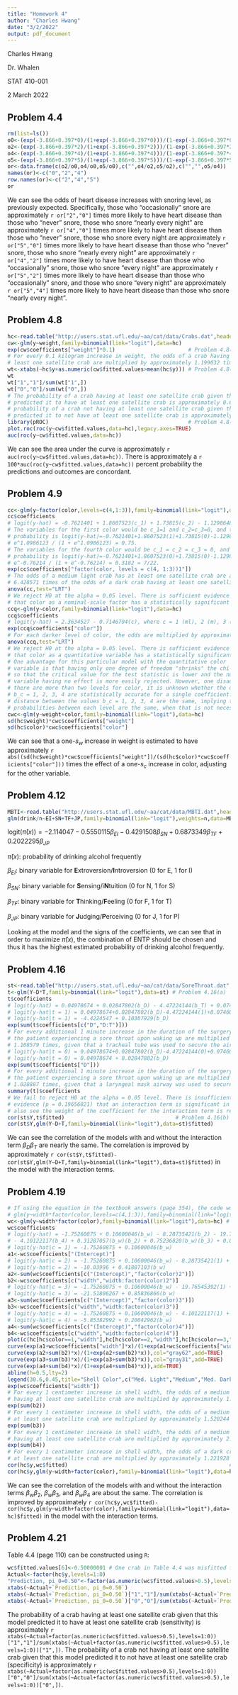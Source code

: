 ```yaml
---
title: "Homework 4"
author: "Charles Hwang"
date: "3/2/2022"
output: pdf_document
---
```

Charles Hwang

Dr. Whalen

STAT 410-001

2 March 2022

## Problem 4.4

```r
rm(list=ls())
o0<-(exp(-3.866+0.397*0)/(1+exp(-3.866+0.397*0)))/(1-exp(-3.866+0.397*0)/(1+exp(-3.866+0.397*0)))
o2<-(exp(-3.866+0.397*2)/(1+exp(-3.866+0.397*2)))/(1-exp(-3.866+0.397*2)/(1+exp(-3.866+0.397*2)))
o4<-(exp(-3.866+0.397*4)/(1+exp(-3.866+0.397*4)))/(1-exp(-3.866+0.397*4)/(1+exp(-3.866+0.397*4)))
o5<-(exp(-3.866+0.397*5)/(1+exp(-3.866+0.397*5)))/(1-exp(-3.866+0.397*5)/(1+exp(-3.866+0.397*5)))
or<-data.frame(c(o2/o0,o4/o0,o5/o0),c("",o4/o2,o5/o2),c("","",o5/o4))
names(or)<-c("0","2","4")
row.names(or)<-c("2","4","5")
or
```

We can see the odds of heart disease increases with snoring level, as previously expected. Specifically, those who "occasionally" snore are approximately `r or["2","0"]` times more likely to have heart disease than those who "never" snore, those who snore "nearly every night" are approximately `r or["4","0"]` times more likely to have heart disease than those who "never" snore, those who snore every night are approximately `r or["5","0"]` times more likely to have heart disease than those who "never" snore, those who snore "nearly every night" are approximately `r or["4","2"]` times more likely to have heart disease than those who "occasionally" snore, those who snore "every night" are approximately `r or["5","2"]` times more likely to have heart disease than those who "occasionally" snore, and those who snore "every night" are approximately `r or["5","4"]` times more likely to have heart disease than those who snore "nearly every night".

## Problem 4.8

```r
hc<-read.table("http://users.stat.ufl.edu/~aa/cat/data/Crabs.dat",header=TRUE)
cw<-glm(y~weight,family=binomial(link="logit"),data=hc)
exp(cw$coefficients["weight"]*0.1)                       # Problem 4.8(b)
# For every 0.1 kilogram increase in weight, the odds of a crab having at
# least one satellite crab are multiplied by approximately 1.199032 times.
wt<-xtabs(~hc$y+as.numeric(cw$fitted.values>mean(hc$y))) # Problem 4.8(c)
wt
wt["1","1"]/sum(wt["1",])
wt["0","0"]/sum(wt["0",])
# The probability of a crab having at least one satellite crab given that this model
# predicted it to have at least one satellite crab is approximately 0.6126126. The
# probability of a crab not having at least one satellite crab given that this model
# predicted it to not have at least one satellite crab is approximately 0.7258065.
library(pROC)                                            # Problem 4.8(d)
plot.roc(roc(y~cw$fitted.values,data=hc),legacy.axes=TRUE)
auc(roc(y~cw$fitted.values,data=hc))
```

We can see the area under the curve is approximately `r auc(roc(y~cw$fitted.values,data=hc))`. There is approximately a `r 100*auc(roc(y~cw$fitted.values,data=hc))` percent probability the predictions and outcomes are concordant.

## Problem 4.9

```r
cc<-glm(y~factor(color,levels=c(4,1:3)),family=binomial(link="logit"),data=hc) # Problem 4.9(a)
cc$coefficients
# logit(y-hat) = -0.7621401 + 1.8607523(c_1) + 1.73815(c_2) - 1.1298648(c_3)
# The variables for the first color would be c_1=1 and c_2=c_3=0, and the resulting
# probability is logit(y-hat)=-0.7621401+1.8607523(1)+1.73815(0)-1.1298648(0)=1.0986123 ->
# e^1.0986123 / (1 + e^1.0986123) = 0.75.
# The variables for the fourth color would be c_1 = c_2 = c_3 = 0, and the resulting
# probability is logit(y-hat)=-0.7621401+1.8607523(0)+1.73815(0)-1.1298648(0)=-0.7621401 ->
# e^-0.76214 / (1 + e^-0.76214) = 0.3182 = 7/22.
exp(cc$coefficients["factor(color, levels = c(4, 1:3))1"])
# The odds of a medium light crab has at least one satellite crab are approximately
# 6.428571 times of the odds of a dark crab having at least one satellite crab.
anova(cc,test="LRT")                                                           # Problem 4.9(b)
# We reject H0 at the alpha = 0.05 level. There is sufficient evidence (p = 0.003346919)
# that color as a nominal-scale factor has a statistically significant effect in the model.
ccq<-glm(y~color,family=binomial(link="logit"),data=hc)                        # Problem 4.9(c)
ccq$coefficients
# logit(y-hat) = 2.3634527 - 0.7146794(c), where c = 1 (ml), 2 (m), 3 (md), 4 (d)
exp(ccq$coefficients["color"])
# For each darker level of color, the odds are multiplied by approximately 0.489349 times.
anova(ccq,test="LRT")
# We reject H0 at the alpha = 0.05 level. There is sufficient evidence (p = 0.0004156143)
# that color as a quantitative variable has a statistically significant effect in the model.
# One advantage for this particular model with the quantitative color          # Problem 4.9(d)
# variable is that having only one degree of freedom "shrinks" the chi-square distribution
# so that the critical value for the test statistic is lower and the null hypothesis for the
# variable having no effect is more easily rejected. However, one disadvantage is that since
# there are more than two levels for color, it is unknown whether the designated values
# b_c = 1, 2, 3, 4 are statistically accurate for a single coefficient. In other words, the
# distance between the values b_c = 1, 2, 3, 4 are the same, implying the differences in
# probabilities between each level are the same, when that is not necessarily the case.
cwc<-glm(y~weight+color,family=binomial(link="logit"),data=hc)                 # Problem 4.9(e)
sd(hc$weight)*cwc$coefficients["weight"]
sd(hc$color)*cwc$coefficients["color"]
```

We can see that a one-$s_w$ increase in weight is estimated to have approximately `r abs((sd(hc$weight)*cwc$coefficients["weight"])/(sd(hc$color)*cwc$coefficients["color"]))` times the effect of a one-$s_c$ increase in color, adjusting for the other variable.

## Problem 4.12

```r
MBTI<-read.table("http://users.stat.ufl.edu/~aa/cat/data/MBTI.dat",header=TRUE)
glm(drink/n~EI+SN+TF+JP,family=binomial(link="logit"),weights=n,data=MBTI)$coefficients
```

logit$(\hat{\pi}(x))=-2.114047-0.5550115\beta_{EI}-0.4291508\beta_{SN}+0.6873349\beta_{TF}+0.2022295\beta_{JP}$

$\hat{\pi}(x)$: probability of drinking alcohol frequently

$\beta_{EI}$: binary variable for **E**xtroversion/**I**ntroversion (0 for E, 1 for I)

$\beta_{SN}$: binary variable for **S**ensing/i**N**tuition (0 for N, 1 for S)

$\beta_{TF}$: binary variable for **T**hinking/**F**eeling (0 for F, 1 for T)

$\beta_{JP}$: binary variable for **J**udging/**P**erceiving (0 for J, 1 for P)

Looking at the model and the signs of the coefficients, we can see that in order to maximize $\hat{\pi}(x)$, the combination of ENTP should be chosen and thus it has the highest estimated probability of drinking alcohol frequently.

## Problem 4.16

```r
st<-read.table("http://users.stat.ufl.edu/~aa/cat/data/SoreThroat.dat",header=TRUE)
t<-glm(Y~D*T,family=binomial(link="logit"),data=st) # Problem 4.16(a)
t$coefficients
# logit(y-hat) = 0.04978674 + 0.02847802(b_D) - 4.47224144(b_T) + 0.07460127(b_D)(b_T)
# logit(y-hat|t = 1) = 0.04978674+0.02847802(b_D)-4.47224144(1)+0.07460127(b_D)(1)=  # (i)
# logit(y-hat|t = 1) = -4.4224547 + 0.10307929(b_D)
exp(sum(t$coefficients[c("D","D:T")]))
# For every additional 1 minute increase in the duration of the surgery, the odds of
# the patient experiencing a sore throat upon waking up are multiplied by approximately
# 1.108579 times, given that a tracheal tube was used to secure the airway.
# logit(y-hat|t = 0) = 0.04978674+0.02847802(b_D)-4.47224144(0)+0.07460127(b_D)(0)=  # (ii)
# logit(y-hat|t = 0) = 0.04978674 + 0.02847802(b_D)
exp(sum(t$coefficients["D"]))
# For every additional 1 minute increase in the duration of the surgery, the odds of
# the patient experiencing a sore throat upon waking up are multiplied by approximately
# 1.028887 times, given that a laryngeal mask airway was used to secure the airway.
summary(t)$coefficients
# We fail to reject H0 at the alpha = 0.05 level. There is insufficient
# evidence (p = 0.19656821) that an interaction term is significant in the model. We can
# also see the weight of the coefficient for the interaction term is relatively small.
cor(st$Y,t$fitted)                                   # Problem 4.16(b)
cor(st$Y,glm(Y~D+T,family=binomial(link="logit"),data=st)$fitted)
```

We can see the correlation of the models with and without the interaction term $\beta_D\beta_T$ are nearly the same. The correlation is improved by approximately `r cor(st$Y,t$fitted)-cor(st$Y,glm(Y~D+T,family=binomial(link="logit"),data=st)$fitted)` in the model with the interaction terms.

## Problem 4.19

```r
# If using the equation in the textbook answers (page 354), the code would instead be:
# glm(y~width*factor(color,levels=c(4,1:3)),family=binomial(link="logit"),data=hc)
wc<-glm(y~width*factor(color),family=binomial(link="logit"),data=hc) # Problem 4.19(a)
wc$coefficients
# logit(y-hat) = -1.75260875 + 0.10600046(b_w) - 8.28735421(b_2) - 19.76545392(b_3)
# - 4.10122117(b_4) + 0.31287057(b_w)(b_2) + 0.75236820(b_w)(b_3) + 0.09442916(b_w)(b_4)
# logit(y-hat|c = 1) = -1.75260875 + 0.10600046(b_w)
a1<-wc$coefficients["(Intercept)"]
# logit(y-hat|c = 2) = -1.75260875 + 0.10600046(b_w) - 8.28735421(1) + 0.31287057(b_w)(1)
# logit(y-hat|c = 2) = -10.03996 + 0.41887103(b_w)
a2<-sum(wc$coefficients[c("(Intercept)","factor(color)2")])
b2<-wc$coefficients[c("width","width:factor(color)2")]
# logit(y-hat|c = 3) = -1.75260875 + 0.10600046(b_w) - 19.76545392(1) + 0.75236820(b_w)(1)
# logit(y-hat|c = 3) = -21.51806267 + 0.85836866(b_w)
a3<-sum(wc$coefficients[c("(Intercept)","factor(color)3")])
b3<-wc$coefficients[c("width","width:factor(color)3")]
# logit(y-hat|c = 4) = -1.75260875 + 0.10600046(b_w) - 4.10122117(1) + 0.09442916(b_w)(1)
# logit(y-hat|c = 4) = -5.85382992 + 0.20042962(b_w)
a4<-sum(wc$coefficients[c("(Intercept)","factor(color)4")])
b4<-wc$coefficients[c("width","width:factor(color)4")]
plot(c(hc[hc$color==1,"width"],hc[hc$color==2,"width"],hc[hc$color==3,"width"],hc[hc$color==4,"width"]),c(hc[hc$color==1,"y"],hc[hc$color==2,"y"],hc[hc$color==3,"y"],hc[hc$color==4,"y"]),col=c("gray96","gray64","gray32","black"),xlab="Shell Width (cm)",ylab="Predicted Probability of Having Satellite(s)",main="Problem 4.19(a) - Plot of Logistic Prediction Equations")
curve(exp(a1+wc$coefficients["width"]*x)/(1+exp(a1+wc$coefficients["width"]*x)),col="gray93",add=TRUE)
curve(exp(a2+sum(b2)*x)/(1+exp(a2+sum(b2)*x)),col="gray62",add=TRUE)
curve(exp(a3+sum(b3)*x)/(1+exp(a3+sum(b3)*x)),col="gray31",add=TRUE)
curve(exp(a4+sum(b4)*x)/(1+exp(a4+sum(b4)*x)),add=TRUE)
abline(h=0.5,lty=2)
legend(30.6,0.45,title="Shell Color",c("Med. Light","Medium","Med. Dark","Dark"),col=c("gray93","gray62","gray31","black"),lty=1,pch=1)
exp(wc$coefficients["width"])
# For every 1 centimeter increase in shell width, the odds of a medium light crab
# having at least one satellite crab are multiplied by approximately 1.111822 times.
exp(sum(b2))
# For every 1 centimeter increase in shell width, the odds of a medium crab having
# at least one satellite crab are multiplied by approximately 1.520244 times.
exp(sum(b3))
# For every 1 centimeter increase in shell width, the odds of a medium dark crab
# having at least one satellite crab are multiplied by approximately 2.359309 times.
exp(sum(b4))
# For every 1 centimeter increase in shell width, the odds of a dark crab having
# at least one satellite crab are multiplied by approximately 1.221928 times.
cor(hc$y,wc$fitted)                                                   # Problem 4.16(b)
cor(hc$y,glm(y~width+factor(color),family=binomial(link="logit"),data=hc)$fitted)
```

We can see the correlation of the models with and without the interaction terms $\beta_w\beta_2$, $\beta_w\beta_3$, and $\beta_w\beta_4$ are about the same. The correlation is improved by approximately `r cor(hc$y,wc$fitted)-cor(hc$y,glm(y~width+factor(color),family=binomial(link="logit"),data=hc)$fitted)` in the model with the interaction terms.

## Problem 4.21

Table 4.4 (page 110) can be constructed using `R`:

```r
wc$fitted.values[6]<-0.50000001 # One crab in Table 4.4 was misfitted for some reason
Actual<-factor(hc$y,levels=1:0)
"Prediction, pi_0=0.50"<-factor(as.numeric(wc$fitted.values>0.5),levels=1:0)
xtabs(~Actual+`Prediction, pi_0=0.50`)
xtabs(~Actual+`Prediction, pi_0=0.50`)["1","1"]/sum(xtabs(~Actual+`Prediction, pi_0=0.50`)["1",])
xtabs(~Actual+`Prediction, pi_0=0.50`)["0","0"]/sum(xtabs(~Actual+`Prediction, pi_0=0.50`)["0",])
```

The probability of a crab having at least one satellite crab given that this model predicted it to have at least one satellite crab (sensitivity) is approximately `r xtabs(~Actual+factor(as.numeric(wc$fitted.values>0.5),levels=1:0))["1","1"]/sum(xtabs(~Actual+factor(as.numeric(wc$fitted.values>0.5),levels=1:0))["1",])`. The probability of a crab not having at least one satellite crab given that this model predicted it to not have at least one satellite crab (specificity) is approximately `r xtabs(~Actual+factor(as.numeric(wc$fitted.values>0.5),levels=1:0))["0","0"]/sum(xtabs(~Actual+factor(as.numeric(wc$fitted.values>0.5),levels=1:0))["0",])`.